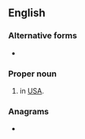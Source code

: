 {{also|Nola|nola}}
==English==

===Alternative forms===
* {{l|en|Nola}}

===Proper noun===
{{head|en|proper noun}}

# {{acronym of|lang=en|[[New Orleans]], [[Louisiana]]}} in [[USA]].

===Anagrams===
* {{l|en|loan}}